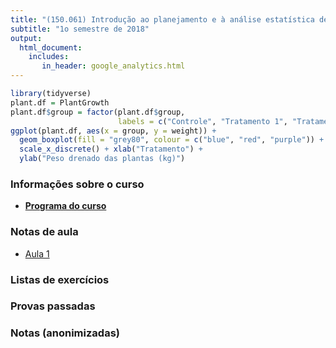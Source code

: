 ```yaml
---
title: "(150.061) Introdução ao planejamento e à análise estatística de experimentos"
subtitle: "1o semestre de 2018"
output: 
  html_document:
    includes:
       in_header: google_analytics.html
---
```


```r
library(tidyverse)
plant.df = PlantGrowth
plant.df$group = factor(plant.df$group,
                        labels = c("Controle", "Tratamento 1", "Tratamento 2"))
ggplot(plant.df, aes(x = group, y = weight)) +
  geom_boxplot(fill = "grey80", colour = c("blue", "red", "purple")) +
  scale_x_discrete() + xlab("Tratamento") +
  ylab("Peso drenado das plantas (kg)")
```

### Informações sobre o curso

- [**Programa do curso**](syllabus/2018_ipaee.html)


### Notas de aula

- [Aula 1](https://rbstern.github.io/ipaee/aula_1.html)

### Listas de exercícios

### Provas passadas

### Notas (anonimizadas)
